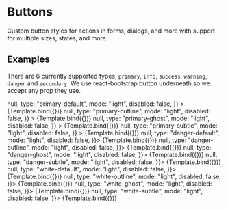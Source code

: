

<Meta title="Design System/Button/Light Mode" component={Button} />

# Buttons

Custom button styles for actions in forms, dialogs, and more with support for multiple sizes, states, and more.

## Examples

There are 6 currently supported types, `primary`, `info`, `success`, `warning`, `danger` and `secondary`. We use react-bootstrap button underneath so we accept any prop they use.


<Canvas>
  <Story
    name="Primary default"
    args={{
      text: "Primary default!",
      onClick: () => null,
      type: "primary-default",
      mode: "light",
      disabled: false,
    }}
  >
    {Template.bind({})}
  </Story>
  <Story
    name="Primary outline"
    args={{
      text: "Primary outline!",
      onClick: () => null,
      type: "primary-outline",
      mode: "light",
      disabled: false,
    }}
  >
    {Template.bind({})}
  </Story>
  <Story
    name="Primary ghost"
    args={{
      text: "Primary ghost!",
      onClick: () => null,
      type: "primary-ghost",
      mode: "light",
      disabled: false,
    }}
  >
    {Template.bind({})}
  </Story>
  <Story
    name="Primary subtle"
    args={{
      text: "Primary subtle!",
      onClick: () => null,
      type: "primary-subtle",
      mode: "light",
      disabled: false,
    }}
  >
    {Template.bind({})}
  </Story>
  <Story
    name="Danger default"
    args={{
      text: "Danger default!",
      onClick: () => null,
      type: "danger-default",
      mode: "light",
      disabled: false,
    }}>
    {Template.bind({})}
   </Story>
   <Story
    name="Danger outline"
    args={{
      text: "Danger outline!",
      onClick: () => null,
      type: "danger-outline",
      mode: "light",
      disabled: false,
    }}>
    {Template.bind({})}
   </Story>
   <Story
    name="Danger ghost"
    args={{
      text: "Danger ghost!",
      onClick: () => null,
      type: "danger-ghost",
      mode: "light",
      disabled: false,
    }}>
    {Template.bind({})}
   </Story>
   <Story
    name="Danger subtle"
    args={{
      text: "Danger subtle!",
      onClick: () => null,
      type: "danger-subtle",
      mode: "light",
      disabled: false,
    }}>
    {Template.bind({})}
   </Story>
   <Story
    name="White default"
    args={{
      text: "White default!",
      onClick: () => null,
      type: "white-default",
      mode: "light",
      disabled: false,
    }}>
    {Template.bind({})}
   </Story>
   <Story
    name="White outline"
    args={{
      text: "White outline!",
      onClick: () => null,
      type: "white-outline",
      mode: "light",
      disabled: false,
    }}>
    {Template.bind({})}
   </Story>
   <Story
    name="White ghost"
    args={{
      text: "White ghost!",
      onClick: () => null,
      type: "white-ghost",
      mode: "light",
      disabled: false,
    }}>
    {Template.bind({})}
   </Story>
   <Story
    name="White subtle"
    args={{
      text: "White subtle!",
      onClick: () => null,
      type: "white-subtle",
      mode: "light",
      disabled: false,
    }}>
    {Template.bind({})}
   </Story>
</Canvas>